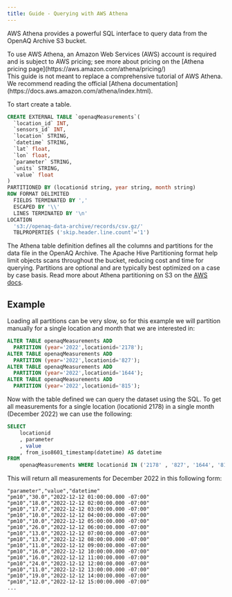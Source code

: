 ```yaml
---
title: Guide - Querying with AWS Athena
---
```




AWS Athena provides a powerful SQL interface to query data from the OpenAQ
Archive S3 bucket. 

<Aside type="caution">
To use AWS Athena, an Amazon Web Services (AWS) account is required and is
subject to AWS pricing; see more about pricing on the
[Athena pricing page](https://aws.amazon.com/athena/pricing/)
</Aside>

<Aside type="note">
This guide is not meant to replace a comprehensive tutorial of AWS Athena. We
recommend reading the official
[Athena documentation](https://docs.aws.amazon.com/athena/index.html).
</Aside>


To start create a table.

```sql
CREATE EXTERNAL TABLE `openaqMeasurements`(
  `location_id` INT,
  `sensors_id` INT,
  `location` STRING,
  `datetime` STRING,
  `lat` float,
  `lon` float,
  `parameter` STRING,
  `units` STRING,
  `value` float
)
PARTITIONED BY (locationid string, year string, month string)
ROW FORMAT DELIMITED
  FIELDS TERMINATED BY ','
  ESCAPED BY '\\'
  LINES TERMINATED BY '\n'
LOCATION
  's3://openaq-data-archive/records/csv.gz/'
  TBLPROPERTIES ('skip.header.line.count'='1')
```

The Athena table definition defines all the columns and partitions for the data file in the OpenAQ Archive.  The Apache Hive Partitioning format help limit objects scans throughout the bucket, reducing cost and time for querying. Partitions are optional and are typically best optimized on a case by case basis. Read more about Athena partitioning on S3 on the [AWS docs](https://docs.aws.amazon.com/athena/latest/ug/partitions.html).

## Example

Loading all partitions can be very slow, so for this example we will partition manually for a single location and month that we are interested in:

```sql
ALTER TABLE openaqMeasurements ADD
  PARTITION (year='2022',locationid='2178');
ALTER TABLE openaqMeasurements ADD
  PARTITION (year='2022',locationid='827');
ALTER TABLE openaqMeasurements ADD
  PARTITION (year='2022',locationid='1644');
ALTER TABLE openaqMeasurements ADD
  PARTITION (year='2022',locationid='815');
```

Now with the table defined we can query the dataset using the SQL. To get all measurements for a single location (locationid 2178) in a single month (December 2022) we can use the following:

```sql
SELECT 
    locationid
    , parameter
    , value
    , from_iso8601_timestamp(datetime) AS datetime 
FROM
    openaqMeasurements WHERE locationid IN ('2178' , '827', '1644', '815') AND year='2022'
```

This will return all measurements for December 2022 in this following form:

```csv
"parameter","value","datetime"
"pm10","30.0","2022-12-12 01:00:00.000 -07:00"
"pm10","18.0","2022-12-12 02:00:00.000 -07:00"
"pm10","17.0","2022-12-12 03:00:00.000 -07:00"
"pm10","10.0","2022-12-12 04:00:00.000 -07:00"
"pm10","10.0","2022-12-12 05:00:00.000 -07:00"
"pm10","26.0","2022-12-12 06:00:00.000 -07:00"
"pm10","13.0","2022-12-12 07:00:00.000 -07:00"
"pm10","13.0","2022-12-12 08:00:00.000 -07:00"
"pm10","11.0","2022-12-12 09:00:00.000 -07:00"
"pm10","16.0","2022-12-12 10:00:00.000 -07:00"
"pm10","16.0","2022-12-12 11:00:00.000 -07:00"
"pm10","24.0","2022-12-12 12:00:00.000 -07:00"
"pm10","11.0","2022-12-12 13:00:00.000 -07:00"
"pm10","19.0","2022-12-12 14:00:00.000 -07:00"
"pm10","12.0","2022-12-12 15:00:00.000 -07:00"
...
```